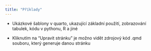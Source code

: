 ```yaml
---
title: "Příklady"
---
```


* Ukázkové šablony v quarto, ukazující základní použití, zobrazování tabulek, kódu v pythonu, R a jiné

* Kliknutím na "Upravit stránku" je možno vidět zdrojový kód .qmd souboru, který generuje danou stránku

